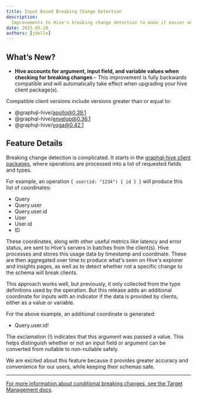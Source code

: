 ```yaml
---
title: Input Based Breaking Change Detection
description:
  Improvements to Hive's breaking change detection to make it easier and safer to migrate schemas.
date: 2025-05-20
authors: [jdolle]
---
```


## What’s New?

- **Hive accounts for argument, input field, and variable values when checking for breaking
  changes** – This improvement is fully backwards compatible and will automatically take effect when
  upgrading your hive client package(s).

Compatible client versions include versions greater than or equal to:

- @graphql-hive/apollo@0.39.1
- @graphql-hive/envelop@0.36.1
- @graphql-hive/yoga@0.42.1

## Feature Details

Breaking change detection is complicated. It starts in the
[graphql-hive client packages](https://the-guild.dev/graphql/hive/docs/api-reference/client), where
operations are processed into a list of requested fields and types.

For example, an operation `{ user(id: "1234") { id } }` will produce this list of coordinates:

- Query
- Query.user
- Query.user.id
- User
- User.id
- ID

These coordinates, along with other useful metrics like latency and error status, are sent to Hive's
servers in batches from the client(s). Hive processes and stores this usage data by timestamp and
coordinate. These are then aggregated over time to produce what's seen on Hive's explorer and
insights pages, as well as to detect whether not a specific change to the schema will break clients.

This approach works well, but previously, it only collected from the type definitions used by the
operation. But this release adds an additional coordinate for inputs with an indicator if the data
is provided by clients, either as a value or variable.

For the above example, an additional coordinate is generated:

- Query.user.id!

The exclamation (!) indicates that this argument was passed a value. This helps distinguish whether
or not an input field or argument can be converted from nullable to non-nullable safely.

We are excited about this feature because it provides greater accuracy and convenience for our
users, while keeping their schemas safe.

---

[For more information about conditional breaking changes, see the Target Management docs](/docs/management/targets#conditional-breaking-changes).
